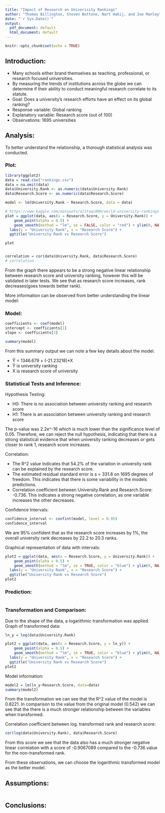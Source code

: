 ```yaml
---
title: "Impact of Research on Univerisity Rankings"
author: "Thomas Billington, Steven Bottone, Nart Hakij, and Joe Manley"
date: "`r Sys.Date()`"
output:
  pdf_document: default
  html_document: default
---
```


```r
knitr::opts_chunk$set(echo = TRUE)
```
## Introduction:
* Many schools either brand themselves as teaching, professional, or research focused universities.  
* By measuring the trends of institutions across the globe we can determine if their ability to conduct meaningful research correlate to its statute.  
* Goal: Does a university’s research efforts have an effect on its global ranking?  
* Response variable: Global ranking  
* Explanatory variable: Research score (out of 100)  
* Observations: 1695 universities 

\newpage

## Analysis: 
To better understand the relationship, a thorough statistical analysis was conducted.   

### Plot:
```r
library(ggplot2)
data = read.csv("rankings.csv")
data = na.omit(data)
data$University.Rank <- as.numeric(data$University.Rank)
data$Research.Score <- as.numeric(data$Research.Score)

model <- lm(University.Rank ~ Research.Score, data = data)

# https://www.kaggle.com/datasets/alitaqi000/world-university-rankings-2023
plot = ggplot(data, aes(x = Research.Score, y = University.Rank)) +
    geom_point(alpha = 0.5) +
    geom_smooth(method = "lm", se = FALSE, color = "red") + ylim(0, NA) +
  labs(y = "University Rank", x = "Research Score") +
  ggtitle("University Rank vs Research Score")

plot


correlation = cor(data$University.Rank, data$Research.Score)
# correlation
```
From the graph there appears to be a strong negative linear relationship between research score and university ranking, however this will be validated in later tests. We see that as research score increases, rank decreases(goes towards better rank).  
  
\newpage
More information can be observed from better understanding the linear model:

### Model:  
```r
coefficients <- coef(model)
intercept <- coefficients[1]
slope <- coefficients[2]

summary(model)
```
From this summary output we can note a few key details about the model.

* Ŷ = 1346.679 + (-21.23218)*X
* Ŷ is university ranking
* X is research score of university  

### Statistical Tests and Inference:  
  
Hypothesis Testing:  

* H0: There is no association between university ranking and research score  
* H1: There is an association between university ranking and research score    
  
The p-value was 2.2e^-16 which is much lower than the significance level of 0.05. Therefore, we can reject the null hypothesis, indicating that there is a strong statistical evidence that when university ranking decreases or gets closer to rank 1, research score increases.  
  
Correlation:    

* The R^2 value indicates that 54.2% of the variation in university rank can be explained by the research score.  
* The estimated residual standard error is s = 331.8 on 1695 degrees of freedom. This indicates that there is some variability in the models predictions.    
* Correlation coefficient between University.Rank and Research.Score: -0.736. This indicates a strong negative correlation, as one variable increases the other decreases.   
  
Confidence Intervals:
```r
confidence_interval <- confint(model, level = 0.95)
confidence_interval
```
We are 95% confident that as the research score increases by 1%, the overall university rank decreases by 22.2 to 20.3 ranks.  
  
Graphical representation of data with intervals:  
```r
plot2 = ggplot(data, aes(x = Research.Score, y = University.Rank)) +
    geom_point(alpha = 0.5) +
    geom_smooth(method = "lm", se = TRUE, color = "blue") + ylim(0, NA) +
  labs(y = "University Rank", x = "Research Score") +
  ggtitle("University Rank vs Research Score")
plot2
```
\newpage
  
### Prediction:
  
```r

```
### Transformation and Comparison:

Due to the shape of the data, a logarithmic transformation was applied.  
Graph of transformed data:  
```r
ln_y = log(data$University.Rank)

plot2 = ggplot(data, aes(x = Research.Score, y = ln_y)) +
    geom_point(alpha = 0.5) +
    geom_smooth(method = "lm", se = TRUE, color = "blue") + ylim(0, NA) +
  labs(y = "University Rank", x = "Research Score") +
  ggtitle("University Rank vs Research Score")
plot2

```
  
Model information:  
```r
model2 = lm(ln_y~Research.Score, data=data)
summary(model2)
```
From the transformation we can see that the R^2 value of the model is 0.8221. In comparison to the value from the original model (0.542) we can see that the there is a much stronger relationship between the variables when transformed. 

Correlation coefficient between log. transformed rank and research score:
```r
cor(log(data$University.Rank), data$Research.Score)
```
  
From this score we see that the data also has a much stronger negative linear correlation with a score of -0.9067089 compared to the -0.736 value for the non-transformed rank.  
  
From these observations, we can choose the logarithmic transformed model as the better model. 

## Assumptions:

```r

```

## Conclusions:




